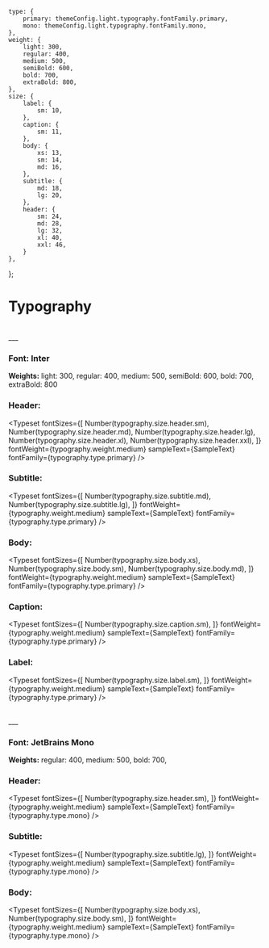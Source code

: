 
<Meta title="2. Typography"/>

    type: {
        primary: themeConfig.light.typography.fontFamily.primary,
        mono: themeConfig.light.typography.fontFamily.mono,
    },
    weight: {
        light: 300,
        regular: 400,
        medium: 500,
        semiBold: 600,
        bold: 700,
        extraBold: 800,
    },
    size: {
        label: {
            sm: 10,
        },
        caption: {
            sm: 11,
        },
        body: {
            xs: 13,
            sm: 14,
            md: 16,
        },
        subtitle: {
            md: 18,
            lg: 20,
        },
        header: {
            sm: 24,
            md: 28,
            lg: 32,
            xl: 40,
            xxl: 46,
        }
    },
};


# Typography

<br/>
___
<br/>

### **Font:** Inter

**Weights:** light: 300, regular: 400, medium: 500, semiBold: 600, bold: 700, extraBold: 800

### **Header:**

<Typeset
    fontSizes={[
        Number(typography.size.header.sm),
        Number(typography.size.header.md),
        Number(typography.size.header.lg),
        Number(typography.size.header.xl),
        Number(typography.size.header.xxl),
    ]}
    fontWeight={typography.weight.medium}
    sampleText={SampleText}
    fontFamily={typography.type.primary}
/>

### **Subtitle:**

<Typeset
    fontSizes={[
        Number(typography.size.subtitle.md),
        Number(typography.size.subtitle.lg),
    ]}
    fontWeight={typography.weight.medium}
    sampleText={SampleText}
    fontFamily={typography.type.primary}
/>

### **Body:**

<Typeset
    fontSizes={[
        Number(typography.size.body.xs),
        Number(typography.size.body.sm),
        Number(typography.size.body.md),
    ]}
    fontWeight={typography.weight.medium}
    sampleText={SampleText}
    fontFamily={typography.type.primary}
/>

### **Caption:**

<Typeset
    fontSizes={[
        Number(typography.size.caption.sm),
    ]}
    fontWeight={typography.weight.medium}
    sampleText={SampleText}
    fontFamily={typography.type.primary}
/>


### **Label:**

<Typeset
    fontSizes={[
        Number(typography.size.label.sm),
    ]}
    fontWeight={typography.weight.medium}
    sampleText={SampleText}
    fontFamily={typography.type.primary}
/>


<br/>
___
<br/>

### **Font:** JetBrains Mono

**Weights:** regular: 400, medium: 500, bold: 700,

### **Header:**

<Typeset
    fontSizes={[
        Number(typography.size.header.sm),
    ]}
    fontWeight={typography.weight.medium}
    sampleText={SampleText}
    fontFamily={typography.type.mono}
/>

### **Subtitle:**

<Typeset
    fontSizes={[
        Number(typography.size.subtitle.lg),
    ]}
    fontWeight={typography.weight.medium}
    sampleText={SampleText}
    fontFamily={typography.type.mono}
/>

### **Body:**

<Typeset
    fontSizes={[
        Number(typography.size.body.xs),
        Number(typography.size.body.sm),
    ]}
    fontWeight={typography.weight.medium}
    sampleText={SampleText}
    fontFamily={typography.type.mono}
/>